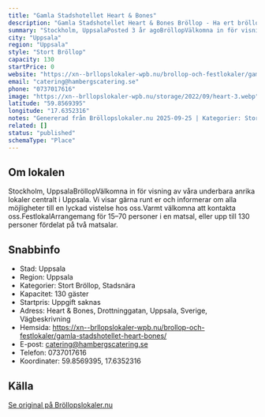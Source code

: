 ```yaml
---
title: "Gamla Stadshotellet Heart & Bones"
description: "Gamla Stadshotellet Heart & Bones Bröllop - Ha ert bröllop hos oss på Gamla Stadshotellet Heart & Bones. Se vår fina Bröllopslokal. Skicka gärna en förfrågan…"
summary: "Stockholm, UppsalaPosted 3 år agoBröllopVälkomna in för visning av våra underbara anrika lokaler centralt i Uppsala. Vi visar gärna runt er och informerar om alla möjligheter till en lyckad vistelse…"
city: "Uppsala"
region: "Uppsala"
style: "Stort Bröllop"
capacity: 130
startPrice: 0
website: "https://xn--brllopslokaler-wpb.nu/brollop-och-festlokaler/gamla-stadshotellet-heart-bones/"
email: "catering@hambergscatering.se"
phone: "0737017616"
image: "https://xn--brllopslokaler-wpb.nu/storage/2022/09/heart-3.webp"
latitude: "59.8569395"
longitude: "17.6352316"
notes: "Genererad från Bröllopslokaler.nu 2025-09-25 | Kategorier: Stort Bröllop, Stadsnära"
related: []
status: "published"
schemaType: "Place"
---
```


## Om lokalen

Stockholm, UppsalaBröllopVälkomna in för visning av våra underbara anrika lokaler centralt i Uppsala. Vi visar gärna runt er och informerar om alla möjligheter till en lyckad vistelse hos oss.Varmt välkomna att kontakta oss.FestlokalArrangemang för 15–70 personer i en matsal, eller upp till 130 personer fördelat på två matsalar.

## Snabbinfo

- Stad: Uppsala
- Region: Uppsala
- Kategorier: Stort Bröllop, Stadsnära
- Kapacitet: 130 gäster
- Startpris: Uppgift saknas
- Adress: Heart & Bones, Drottninggatan, Uppsala, Sverige, Vägbeskrivning
- Hemsida: https://xn--brllopslokaler-wpb.nu/brollop-och-festlokaler/gamla-stadshotellet-heart-bones/
- E-post: catering@hambergscatering.se
- Telefon: 0737017616
- Koordinater: 59.8569395, 17.6352316

## Källa

[Se original på Bröllopslokaler.nu](https://xn--brllopslokaler-wpb.nu/brollop-och-festlokaler/gamla-stadshotellet-heart-bones/)
